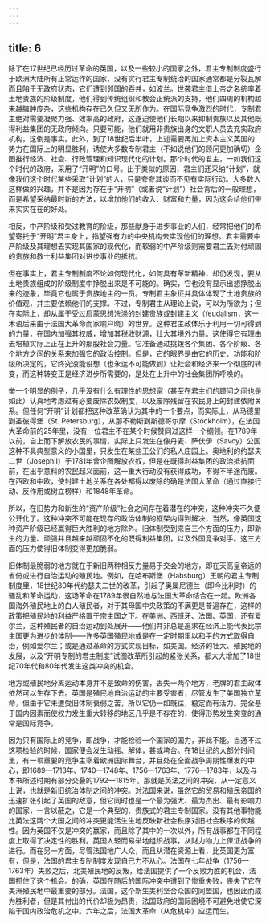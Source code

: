 ```yaml
---
---
---
```

title: 6
---




除了在17世纪已经历过革命的英国，以及一些较小的国家之外，君主专制制度盛行于欧洲大陆所有正常运作的国家，没有实行君主专制统治的国家通常都是分裂瓦解而且陷于无政府状态，它们遭到邻国的吞并，如波兰。世袭君主借上帝之名统率着土地贵族的阶级制度，他们得到传统组织和教会正统派的支持，他们四周的机构越来越臃肿庞杂，这些机构存在已久但又无所作为。在国际竞争激烈的时代，专制君主绝对需要凝聚力强、效率高的政府，这遂迫使他们长期以来抑制贵族以及其他既得利益集团的无政府倾向。只要可能，他们就用非贵族出身的文职人员去充实政府机构，这倒是事实。此外，到了18世纪后半叶，上述需要再加上资本主义英国的势力在国际上的明显胜利，诱使大多数专制君主（不如说他们的顾问更加确切）企图推行经济、社会、行政管理和知识现代化的计划。那个时代的君主，一如我们这个时代的政府，采用了“开明”的口号。出于类似的原因，君主们还采纳“计划”，就像我们这个时代某些采取“计划”的人，只是夸夸其谈而不见有实际行动。大多数人这样做的兴趣，并不是因为存在于“开明”（或者说“计划”）社会背后的一般理想，而是希望采纳最时新的方法，以增加他们的收入、财富和力量，因为这会给他们带来实实在在的好处。

相反，中产阶级和受过教育的阶级，那些献身于进步事业的人们，经常把他们的希望寄托于“开明”君主身上，指望强有力的中央机构去实现他们的理想。君主需要中产阶级及其理想去实现其国家的现代化，而软弱的中产阶级则需要君主去对付顽固的贵族和教士利益集团对进步事业的抵抗。

但在事实上，君主专制制度不论如何现代化，如何具有革新精神，却仍发现，要从土地贵族组成的阶级制度中挣脱出来是不可能的。确实，它也没有显示出想挣脱出来的迹象，毕竟它也属于贵族地主的一员。专制君主象征并具体体现了土地贵族的价值观，并主要依赖他们的支撑。不过，专制君主从理论上说，可以为所欲为；但在实际上，却从属于受过启蒙思想洗涤的封建贵族或封建主义（feudalism，这一术语后来由于法国大革命而家喻户晓）的世界。这种君主政体乐于利用一切可得到的力量，在国内加强其权威，增加其税收财源，壮大其境外力量。这使得它有理由去培植实际上正在上升的那股社会力量。它准备通过挑拨各个集团、各个阶级、各个地方之间的关系来加强它的政治控制。但是，它的眼界是由它的历史、功能和阶级所决定的，它终究没能设想（也永远不可能做到）让社会和经济来一个彻底的转变，而这种转变正是经济进步所需要的，是处在上升中的社会集团所呼唤的。

举一个明显的例子，几乎没有什么有理性的思想家（甚至在君主们的顾问之间也是如此）认真地考虑过有必要废除农奴制度，以及废除残留在农民身上的封建依附关系。但任何“开明”计划都把这种改革确认为其中的一个要点，而实际上，从马德里到圣彼得堡（St. Petersburg），从那不勒斯到斯德哥尔摩（Stockholm），在法国大革命前的25年里，没有一位君主不在某个时候赞同过这样一个纲领。在1789年以前，自上而下解放农民的事情，实际上只发生在像丹麦、萨伏伊（Savoy）公国这种不具典型意义的小国里，只发生在某些王公们的私人庄园上。奥地利的约瑟夫二世（JosephⅡ）于1781年曾企图解放农奴，但是在既得利益集团的政治抵抗面前，在出乎意料的农民起义面前，这一重大行动没有获得成功，不得不半途而废。在西欧和中欧，使封建土地关系在各处都得以废除的确是法国大革命（通过直接行动、反作用或树立榜样）和1848年革命。

所以，在旧势力和新生的“资产阶级”社会之间存在着潜在的冲突，这种冲突不久便公开化了。这种冲突不可能在现存的政治体制的框架内得到解决，当然，像英国这种资产阶级已经赢得巨大胜利的地方除外。旧体制受到来自三个方面的压力，即新生的力量、顽强并且越来越顽固不化的既得利益集团，以及外国竞争对手。这三方面的压力使得旧体制变得更加脆弱。

旧体制最脆弱的地方就在于新旧两种相反力量易于交会的地方，即在天高皇帝远的省份或进行自治运动的殖民地。例如，在哈布斯堡（Habsburg）王朝的君主专制制度里，18世纪80年代约瑟夫二世的改革，引起了奥属尼德兰（即今比利时）的骚乱和革命运动，这场革命在1789年很自然地与法国大革命结合在一起。欧洲各国海外殖民地上的白人殖民者，对于其母国中央政策的不满更是普遍存在，这样的政策把殖民地的利益严格置于宗主国之下。在美洲、西班牙、法国、英国，还有爱尔兰，这种殖民者的自治运动到处展开——他们并非总是追求在经济上能代表比宗主国更为进步的体制——许多英国殖民地或是在一定时期里以和平的方式取得自治，例如爱尔兰；或是通过革命的方式实现目标，如美国。经济的壮大、殖民地的发展，以及“开明专制的君主制度”试图改革所引起的紧张关系，都大大增加了18世纪70年代和80年代发生这类冲突的机会。

地方或殖民地分离运动本身并不是致命的伤害，丢失一两个地方，老牌的君主政体依然可以生存下去。英国是殖民地自治运动的主要受害者，尽管发生了美国独立革命，但由于它未遭受旧体制衰弱之苦，所以它仍一如既往，稳定而有活力。完全基于国内因素而使权力发生重大转移的地区几乎是不存在的，使得形势发生突变的通常是国际竞争。

因为只有国际上的竞争，即战争，才能检验一个国家的国力，非此不能。当通不过这项检验的时候，国家便会发生动摇、解体，甚或垮台。在18世纪的大部分时间里，有一项重要的竞争主宰着欧洲国际舞台，并且处在全面战争周期性爆发的中心，即1689—1713年、1740—1748年、1756—1763年、1776—1783年，以及与本书所述时期有部分交叠的1792—1815年。那就是英法之间的冲突，从一定意义上说，也就是新旧统治体制之间的冲突。对法国来说，虽然它的贸易和殖民帝国的迅速扩张引起了英国的敌意，但它同时也是一个最为强大、最为杰出、最有影响力的国家，一言以蔽之，它是一个典型的、贵族式的君主专制国家。没有其他事物能比英法这两个大国之间的冲突更能活生生地反映新社会秩序对旧社会秩序的优越性。因为英国不仅是冲突的赢家，而且除了其中的一次以外，所有战事都在不同程度上取得了决定性的胜利。英国人轻而易举地组织战事，从财力物力上保证战争的进行。而在另一方面，尽管法国地广人众，而且从潜在资源上看，比英国更为富有，但是，法国的君主专制制度发现自己力不从心。法国在七年战争（1756—1763年）失败之后，北美殖民地的反叛，给法国提供了一个反败为胜的机会，法国抓住了这个机会。的确，英国在随后的国际冲突中遭到了惨重失败，丧失了它在美洲殖民地中最重要的部分。法国，这个新生美利坚合众国的同盟国，也因此而成为胜利者，但是其付出的代价却极为昂贵，法国政府的国际困境不可避免地使它深陷于国内政治危机之中。六年之后，法国大革命（从危机中）应运而生。